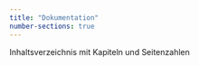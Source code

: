 ```yaml
---
title: "Dokumentation"
number-sections: true
---
```


Inhaltsverzeichnis mit Kapiteln und Seitenzahlen


